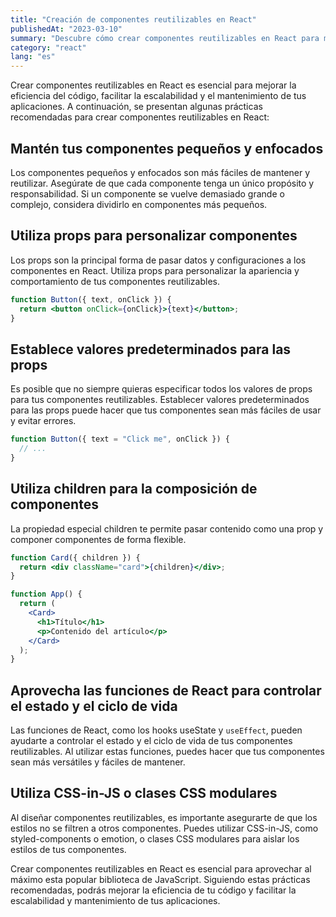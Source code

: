 ```yaml
---
title: "Creación de componentes reutilizables en React"
publishedAt: "2023-03-10"
summary: "Descubre cómo crear componentes reutilizables en React para mejorar la eficiencia de tu código y facilitar la escalabilidad y mantenimiento de tus aplicaciones."
category: "react"
lang: "es"
---
```


Crear componentes reutilizables en React es esencial para mejorar la eficiencia del código, facilitar la escalabilidad y el mantenimiento de tus aplicaciones. A continuación, se presentan algunas prácticas recomendadas para crear componentes reutilizables en React:

## Mantén tus componentes pequeños y enfocados

Los componentes pequeños y enfocados son más fáciles de mantener y reutilizar. Asegúrate de que cada componente tenga un único propósito y responsabilidad. Si un componente se vuelve demasiado grande o complejo, considera dividirlo en componentes más pequeños.

## Utiliza props para personalizar componentes

Los props son la principal forma de pasar datos y configuraciones a los componentes en React. Utiliza props para personalizar la apariencia y comportamiento de tus componentes reutilizables.

```jsx
function Button({ text, onClick }) {
  return <button onClick={onClick}>{text}</button>;
}
```

## Establece valores predeterminados para las props

Es posible que no siempre quieras especificar todos los valores de props para tus componentes reutilizables. Establecer valores predeterminados para las props puede hacer que tus componentes sean más fáciles de usar y evitar errores.

```jsx
function Button({ text = "Click me", onClick }) {
  // ...
}
```

## Utiliza children para la composición de componentes

La propiedad especial children te permite pasar contenido como una prop y componer componentes de forma flexible.

```jsx
function Card({ children }) {
  return <div className="card">{children}</div>;
}

function App() {
  return (
    <Card>
      <h1>Título</h1>
      <p>Contenido del artículo</p>
    </Card>
  );
}
```

## Aprovecha las funciones de React para controlar el estado y el ciclo de vida

Las funciones de React, como los hooks useState y `useEffect`, pueden ayudarte a controlar el estado y el ciclo de vida de tus componentes reutilizables. Al utilizar estas funciones, puedes hacer que tus componentes sean más versátiles y fáciles de mantener.

## Utiliza CSS-in-JS o clases CSS modulares

Al diseñar componentes reutilizables, es importante asegurarte de que los estilos no se filtren a otros componentes. Puedes utilizar CSS-in-JS, como styled-components o emotion, o clases CSS modulares para aislar los estilos de tus componentes.

Crear componentes reutilizables en React es esencial para aprovechar al máximo esta popular biblioteca de JavaScript. Siguiendo estas prácticas recomendadas, podrás mejorar la eficiencia de tu código y facilitar la escalabilidad y mantenimiento de tus aplicaciones.
